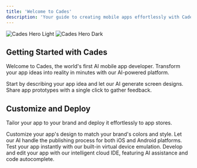 ```yaml
---
title: 'Welcome to Cades'
description: 'Your guide to creating mobile apps effortlessly with Cades'
---
```


<img
  className="block dark:hidden"
  src="https://cades.dev/videos/step1.jpg"
  alt="Cades Hero Light"
/>
<img
  className="hidden dark:block"
  src="https://cades.dev/videos/step1.jpg"
  alt="Cades Hero Dark"
/>

## Getting Started with Cades

Welcome to Cades, the world's first AI mobile app developer. Transform your app ideas into reality in minutes with our AI-powered platform.

<CardGroup cols={2}>
  <Card
    title="Create Your App"
    icon="lightbulb"
  >
    Start by describing your app idea and let our AI generate screen designs.
  </Card>
  <Card
    title="Prototype Sharing"
    icon="share"
  >
    Share app prototypes with a single click to gather feedback.
  </Card>
</CardGroup>

## Customize and Deploy

Tailor your app to your brand and deploy it effortlessly to app stores.

<CardGroup cols={2}>
  <Card
    title="Design Customization"
    icon="palette"
  >
    Customize your app's design to match your brand's colors and style.
  </Card>
  <Card
    title="Automated Publishing (ALPHA)"
    icon="rocket"
  >
    Let our AI handle the publishing process for both iOS and Android platforms.
  </Card>
  <Card
    title="Virtual Testing (ALPHA)"
    icon="mobile"
  >
    Test your app instantly with our built-in virtual device emulation.
  </Card>
  <Card
    title="AI Cloud IDE (ALPHA)"
    icon="cloud"
  >
    Develop and edit your app with our intelligent cloud IDE, featuring AI assistance and code autocomplete.
  </Card>
</CardGroup>
